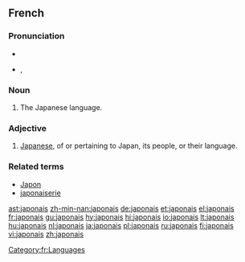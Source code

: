 {{also|Japonais}}
==French==

===Pronunciation===
* {{audio|Fr-japonais.ogg|audio}}
* {{IPA|/ʒa.pɔ.nɛ/|lang=fr}}, {{SAMPA|/Za.pO.nE/}}

===Noun===
{{fr-noun-unc|m}}

# The Japanese language.

===Adjective===
{{fr-adj|mp=japonais}}

# [[Japanese]], of or pertaining to Japan, its people, or their language.

===Related terms===
* [[Japon]]
* [[japonaiserie]]

[[Category:fr:Languages]]

[[ast:japonais]]
[[zh-min-nan:japonais]]
[[de:japonais]]
[[et:japonais]]
[[el:japonais]]
[[fr:japonais]]
[[gu:japonais]]
[[hy:japonais]]
[[hi:japonais]]
[[io:japonais]]
[[lt:japonais]]
[[hu:japonais]]
[[nl:japonais]]
[[ja:japonais]]
[[pl:japonais]]
[[ru:japonais]]
[[fi:japonais]]
[[vi:japonais]]
[[zh:japonais]]